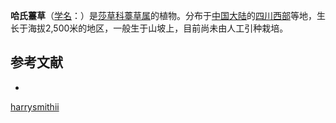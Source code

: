 {{Speciesbox
| name = 哈氏薹草
| status = 
| status_system = 
| image =
| genus = Carex
| species = harrysmithii
| authority = Kükenth.
}}

'''哈氏薹草'''（[[学名|学名]]：{{lang|la|''Carex harrysmithii''}}）是[[莎草科|莎草科]][[薹草属|薹草属]]的植物。分布于[[中国大陆|中国大陆]]的[[四川西部|四川西部]]等地，生长于海拔2,500米的地区，一般生于山坡上，目前尚未由人工引种栽培。

== 参考文献 ==
<div class="references-small">
* {{cite web| url =http://www.bioinfo.cn/db05/KmzwSpecies.php?action=view&id=25007| title =哈氏薹草| work =《中国高等植物数据库全库》| publisher =中国科学院微生物研究所| author =昆明植物研究所| accessdate =2009-02-25| deadurl =yes| archiveurl =https://web.archive.org/web/20160305042455/http://www.bioinfo.cn/db05/KmzwSpecies.php?action=view&id=25007| archivedate =2016-03-05}}
</div>
{{Taxonbar|from=Q10922161}}

{{DEFAULTSORT:Carex harrysmithii}}
[[Category:薹草属|harrysmithii]]


{{Carex-stub}}